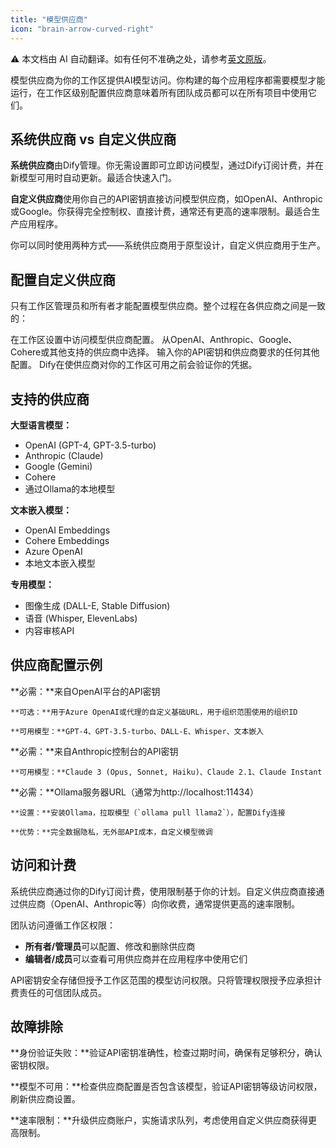 ```yaml
---
title: "模型供应商"
icon: "brain-arrow-curved-right"
---
```


<Note> ⚠️ 本文档由 AI 自动翻译。如有任何不准确之处，请参考[英文原版](/en/documentation/pages/workspace/model-providers)。</Note>


模型供应商为你的工作区提供AI模型访问。你构建的每个应用程序都需要模型才能运行，在工作区级别配置供应商意味着所有团队成员都可以在所有项目中使用它们。

## 系统供应商 vs 自定义供应商

**系统供应商**由Dify管理。你无需设置即可立即访问模型，通过Dify订阅计费，并在新模型可用时自动更新。最适合快速入门。

**自定义供应商**使用你自己的API密钥直接访问模型供应商，如OpenAI、Anthropic或Google。你获得完全控制权、直接计费，通常还有更高的速率限制。最适合生产应用程序。

你可以同时使用两种方式——系统供应商用于原型设计，自定义供应商用于生产。

## 配置自定义供应商

只有工作区管理员和所有者才能配置模型供应商。整个过程在各供应商之间是一致的：

<Steps>
  <Step title="导航至设置 → 模型供应商">
    在工作区设置中访问模型供应商配置。
  </Step>
  
  <Step title="选择你的供应商">
    从OpenAI、Anthropic、Google、Cohere或其他支持的供应商中选择。
  </Step>
  
  <Step title="添加凭据">
    输入你的API密钥和供应商要求的任何其他配置。
  </Step>
  
  <Step title="测试并保存">
    Dify在使供应商对你的工作区可用之前会验证你的凭据。
  </Step>
</Steps>

## 支持的供应商

**大型语言模型：**
- OpenAI (GPT-4, GPT-3.5-turbo)
- Anthropic (Claude)  
- Google (Gemini)
- Cohere
- 通过Ollama的本地模型

**文本嵌入模型：**
- OpenAI Embeddings
- Cohere Embeddings
- Azure OpenAI
- 本地文本嵌入模型

**专用模型：**
- 图像生成 (DALL-E, Stable Diffusion)
- 语音 (Whisper, ElevenLabs)
- 内容审核API

## 供应商配置示例

<Tabs>
  <Tab title="OpenAI">
    **必需：**来自OpenAI平台的API密钥
    
    **可选：**用于Azure OpenAI或代理的自定义基础URL，用于组织范围使用的组织ID
    
    **可用模型：**GPT-4、GPT-3.5-turbo、DALL-E、Whisper、文本嵌入
  </Tab>
  
  <Tab title="Anthropic">
    **必需：**来自Anthropic控制台的API密钥
    
    **可用模型：**Claude 3 (Opus, Sonnet, Haiku)、Claude 2.1、Claude Instant
  </Tab>
  
  <Tab title="本地 (Ollama)">
    **必需：**Ollama服务器URL（通常为http://localhost:11434）
    
    **设置：**安装Ollama，拉取模型（`ollama pull llama2`），配置Dify连接
    
    **优势：**完全数据隐私，无外部API成本，自定义模型微调
  </Tab>
</Tabs>

## 访问和计费

系统供应商通过你的Dify订阅计费，使用限制基于你的计划。自定义供应商直接通过供应商（OpenAI、Anthropic等）向你收费，通常提供更高的速率限制。

团队访问遵循工作区权限：
- **所有者/管理员**可以配置、修改和删除供应商
- **编辑者/成员**可以查看可用供应商并在应用程序中使用它们

<Warning>
API密钥安全存储但授予工作区范围的模型访问权限。只将管理权限授予应承担计费责任的可信团队成员。
</Warning>

## 故障排除

**身份验证失败：**验证API密钥准确性，检查过期时间，确保有足够积分，确认密钥权限。

**模型不可用：**检查供应商配置是否包含该模型，验证API密钥等级访问权限，刷新供应商设置。

**速率限制：**升级供应商账户，实施请求队列，考虑使用自定义供应商获得更高限制。
